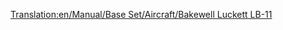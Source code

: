 [[Translation:en/Manual/Base Set/Aircraft/Bakewell Luckett LB-11]]

{{en/Manual/Base Set/Aircraft/Aircraft|Cost=40.515 (81,030)
|Speed=947 kph (592 MPH)
|Annual=5.343 (10,686)
|Designed=1990
|Lifespan=25
|Capacity=230 passengers & 25 bags of mail
|Description=A standard jet plane. Larger airports preferred.
|Real-lifeWikilink=McDonnell Douglas MD-11
|Real-life=McDonnell Douglas MD-11
}}